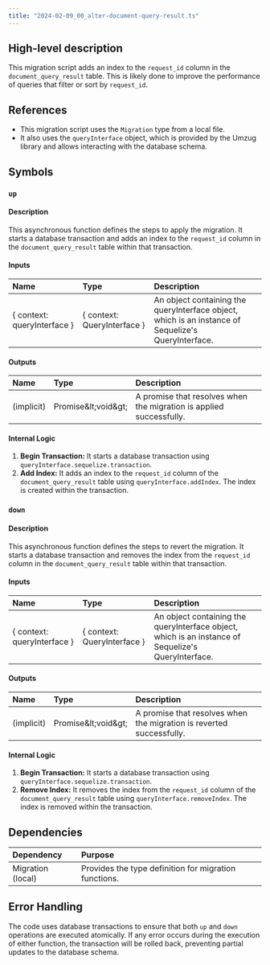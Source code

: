 ```yaml
---
title: "2024-02-09_00_alter-document-query-result.ts"
---
```


## High-level description
This migration script adds an index to the `request_id` column in the `document_query_result` table. This is likely done to improve the performance of queries that filter or sort by `request_id`.

## References
- This migration script uses the `Migration` type from a local file.
- It also uses the `queryInterface` object, which is provided by the Umzug library and allows interacting with the database schema.

## Symbols

### `up`
#### Description
This asynchronous function defines the steps to apply the migration. It starts a database transaction and adds an index to the `request_id` column in the `document_query_result` table within that transaction.

#### Inputs
| Name | Type | Description |
|:-----|:-----|:------------|
| \{ context: queryInterface \} |  \{ context: QueryInterface \} | An object containing the queryInterface object, which is an instance of Sequelize's QueryInterface. |

#### Outputs
| Name | Type | Description |
|:-----|:-----|:------------|
| (implicit) | Promise\&lt;void\&gt; | A promise that resolves when the migration is applied successfully. |

#### Internal Logic
1. **Begin Transaction:** It starts a database transaction using `queryInterface.sequelize.transaction`.
2. **Add Index:** It adds an index to the `request_id` column of the `document_query_result` table using `queryInterface.addIndex`. The index is created within the transaction.

### `down`
#### Description
This asynchronous function defines the steps to revert the migration. It starts a database transaction and removes the index from the `request_id` column in the `document_query_result` table within that transaction.

#### Inputs
| Name | Type | Description |
|:-----|:-----|:------------|
| \{ context: queryInterface \} | \{ context: QueryInterface \} | An object containing the queryInterface object, which is an instance of Sequelize's QueryInterface. |

#### Outputs
| Name | Type | Description |
|:-----|:-----|:------------|
| (implicit) | Promise\&lt;void\&gt; | A promise that resolves when the migration is reverted successfully. |

#### Internal Logic
1. **Begin Transaction:** It starts a database transaction using `queryInterface.sequelize.transaction`.
2. **Remove Index:** It removes the index from the `request_id` column of the `document_query_result` table using `queryInterface.removeIndex`. The index is removed within the transaction.


## Dependencies
| Dependency | Purpose |
|:-----------|:--------|
| Migration (local) | Provides the type definition for migration functions. |

## Error Handling
The code uses database transactions to ensure that both `up` and `down` operations are executed atomically. If any error occurs during the execution of either function, the transaction will be rolled back, preventing partial updates to the database schema.
